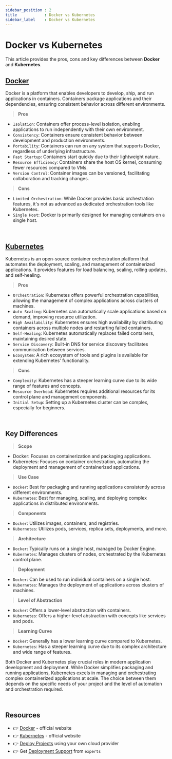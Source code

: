 ```yaml
---
sidebar_position : 2
title            : Docker vs Kubernetes
sidebar_label    : Docker vs Kubernetes
---
```


# Docker vs Kubernetes

This article provides the pros, cons and key differences between **Docker** and **Kubernetes**. 

## [Docker](https://www.docker.com/)

Docker is a platform that enables developers to develop, ship, and run applications in containers. Containers package applications and their dependencies, ensuring consistent behavior across different environments.

> **Pros**

- `Isolation`: Containers offer process-level isolation, enabling applications to run independently with their own environment.
- `Consistency`: Containers ensure consistent behavior between development and production environments.
- `Portability`: Containers can run on any system that supports Docker, regardless of underlying infrastructure.
- `Fast Startup`: Containers start quickly due to their lightweight nature.
- `Resource Efficiency`: Containers share the host OS kernel, consuming fewer resources compared to VMs.
- `Version Control`: Container images can be versioned, facilitating collaboration and tracking changes.


> **Cons**

- `Limited Orchestration`: While Docker provides basic orchestration features, it's not as advanced as dedicated orchestration tools like Kubernetes.
- `Single Host`: Docker is primarily designed for managing containers on a single host.

<br />

## [Kubernetes](https://kubernetes.io/)

Kubernetes is an open-source container orchestration platform that automates the deployment, scaling, and management of containerized applications.
It provides features for load balancing, scaling, rolling updates, and self-healing.

> **Pros** 

- `Orchestration`: Kubernetes offers powerful orchestration capabilities, allowing the management of complex applications across clusters of machines.
- `Auto Scaling`: Kubernetes can automatically scale applications based on demand, improving resource utilization.
- `High Availability`: Kubernetes ensures high availability by distributing containers across multiple nodes and restarting failed containers.
- `Self-Healing`: Kubernetes automatically replaces failed containers, maintaining desired state.
- `Service Discovery`: Built-in DNS for service discovery facilitates communication between services.
- `Ecosystem`: A rich ecosystem of tools and plugins is available for extending Kubernetes' functionality.

> **Cons**

- `Complexity`: Kubernetes has a steeper learning curve due to its wide range of features and concepts.
- `Resource Overhead`: Kubernetes requires additional resources for its control plane and management components.
- `Initial Setup`: Setting up a Kubernetes cluster can be complex, especially for beginners.

<br />

## Key Differences

> **Scope**

- Docker: Focuses on containerization and packaging applications.
- Kubernetes: Focuses on container orchestration, automating the deployment and management of containerized applications.

> **Use Case**

- `Docker`: Best for packaging and running applications consistently across different environments.
- `Kubernetes`: Best for managing, scaling, and deploying complex applications in distributed environments.

> **Components**

- `Docker`: Utilizes images, containers, and registries.
- `Kubernetes`: Utilizes pods, services, replica sets, deployments, and more.

> **Architecture** 

- `Docker`: Typically runs on a single host, managed by Docker Engine.
- `Kubernetes`: Manages clusters of nodes, orchestrated by the Kubernetes control plane.

> **Deployment**

- `Docker`: Can be used to run individual containers on a single host.
- `Kubernetes`: Manages the deployment of applications across clusters of machines.

> **Level of Abstraction**

- `Docker`: Offers a lower-level abstraction with containers.
- `Kubernetes`: Offers a higher-level abstraction with concepts like services and pods.

> **Learning Curve** 

- `Docker`: Generally has a lower learning curve compared to Kubernetes.
- `Kubernetes`: Has a steeper learning curve due to its complex architecture and wide range of features.

Both Docker and Kubernetes play crucial roles in modern application development and deployment.
 While Docker simplifies packaging and running applications, Kubernetes excels in managing and orchestrating complex containerized applications at scale. 
The choice between them depends on the specific needs of your project and the level of automation and orchestration required.

<br />

## Resources

- 👉 [Docker](https://www.docker.com/) - official website
- 👉 [Kubernetes](https://kubernetes.io/) - official website
- 👉 [Deploy Projects](https://deploypro.dev/) using your own cloud provider
- 👉 Get [Deployment Support](https://deploypro.dev/support/) from `experts` 
